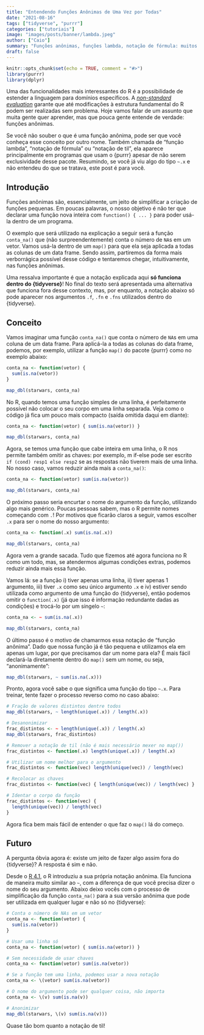 ```yaml
---
title: "Entendendo Funções Anônimas de Uma Vez por Todas"
date: "2021-08-16"
tags: ["tidyverse", "purrr"]
categories: ["tutoriais"]
image: "images/posts/banner/lambda.jpeg"
author: ["Caio"]
summary: "Funções anônimas, funções lambda, notação de fórmula: muitos nomes para uma coisa que pouca gente entende"
draft: false
---
```


```r
knitr::opts_chunk$set(echo = TRUE, comment = "#>")
library(purrr)
library(dplyr)
```

Uma das funcionalidades mais interessantes do R é a possibilidade de estender a
linguagem para domínios específicos. A
[_non-standard evaluation_](https://blog.curso-r.com/posts/2021-07-27-rlang-para-filhotes/)
garante que até modificações à estrutura fundamental do R podem ser realizadas
sem problema. Hoje vamos falar de um assunto que muita gente quer aprender,
mas que pouca gente entende de verdade: funções anônimas.

Se você não souber o que é uma função anônima, pode ser que você conheça esse
conceito por outro nome. Também chamada de "função lambda", "notação de fórmula"
ou "notação de til", ela aparece principalmente em programas que usam o {purrr}
apesar de não serem exclusividade desse pacote. Resumindo, se você já viu algo
do tipo `~.x` e não entendeu do que se tratava, este post é para você.

## Introdução

Funções anônimas são, essencialmente, um jeito de simplificar a criação de
funções pequenas. Em poucas palavras, o nosso objetivo é não ter que declarar
uma função nova inteira com `function() { ... }` para poder usá-la dentro de
um programa.

O exemplo que será utilizado na explicação a seguir será a função `conta_na()`
que (não surpreendentemente) conta o número de `NA`s em um vetor. Vamos usá-la
dentro de um `map()` para que ela seja aplicada a todas as colunas de um data
frame. Sendo assim, partiremos da forma mais verborrágica possível desse código
e tentaremos chegar, intuitivamente, nas funções anônimas.

Uma ressalva importante é que a notação explicada aqui **só funciona dentro do
{tidyverse}**! No final do texto será apresentada uma alternativa que funciona
fora desse contexto, mas, por enquanto, a notação abaixo só pode aparecer nos
argumentos `.f`, `.fn` e `.fns` utilizados dentro do {tidyverse}.

## Conceito

Vamos imaginar uma função `conta_na()` que conta o número de `NA`s em uma coluna
de um data frame. Para aplicá-la a todas as colunas do data frame, podemos, por
exemplo, utilizar a função `map()` do pacote {purrr} como no exemplo abaixo:

```r
conta_na <- function(vetor) {
  sum(is.na(vetor))
}

map_dbl(starwars, conta_na)
```

No R, quando temos uma função simples de uma linha, é perfeitamente possível
não colocar o seu corpo em uma linha separada. Veja como o código já fica um
pouco mais compacto (saída omitida daqui em diante):

```r
conta_na <- function(vetor) { sum(is.na(vetor)) }

map_dbl(starwars, conta_na)
```

Agora, se temos uma função que cabe inteira em uma linha, o R nos permite também
omitir as chaves: por exemplo, m if-else pode ser escrito
`if (cond) resp1 else resp2` se as respostas não tiverem mais de uma linha. No
nosso caso, vamos reduzir ainda mais a `conta_na()`:

```r
conta_na <- function(vetor) sum(is.na(vetor))

map_dbl(starwars, conta_na)
```

O próximo passo seria encurtar o nome do argumento da função, utilizando algo
mais genérico. Poucas pessoas sabem, mas o R permite nomes começando com `.`!
Por motivos que ficarão claros a seguir, vamos escolher `.x` para ser o nome do
nosso argumento:

```r
conta_na <- function(.x) sum(is.na(.x))

map_dbl(starwars, conta_na)
```

Agora vem a grande sacada. Tudo que fizemos até agora funciona no R como um
todo, mas, se atendermos algumas condições extras, podemos reduzir ainda mais
essa função.

Vamos lá: se a função i) tiver apenas uma linha, ii) tiver apenas 1 argumento,
iii) tiver `.x` como seu único argumento `.x` e iv) estiver sendo utilizada como
argumento de uma função do {tidyverse}, então podemos omitir o `function(.x)`
(já que isso é informação redundante dadas as condições) e trocá-lo por um
singelo `~`:

```r
conta_na <- ~ sum(is.na(.x))

map_dbl(starwars, conta_na)
```

O último passo é o motivo de chamarmos essa notação de "função anônima". Dado
que nossa função já é tão pequena e utilizamos ela em apenas um lugar, por que
precisamos dar um nome para ela? É mais fácil declará-la diretamente dentro do
`map()` sem um nome, ou seja, "anonimamente":

```r
map_dbl(starwars, ~ sum(is.na(.x)))
```

Pronto, agora você sabe o que significa uma função do tipo `~.x`. Para treinar,
tente fazer o processo reverso como no caso abaixo:

```r
# Fração de valores distintos dentre todos
map_dbl(starwars, ~ length(unique(.x)) / length(.x))

# Desanonimizar
frac_distintos <- ~ length(unique(.x)) / length(.x)
map_dbl(starwars, frac_distintos)

# Remover a notação de til (não é mais necessário mexer no map())
frac_distintos <- function(.x) length(unique(.x)) / length(.x)

# Utilizar um nome melhor para o argumento
frac_distintos <- function(vec) length(unique(vec)) / length(vec)

# Recolocar as chaves
frac_distintos <- function(vec) { length(unique(vec)) / length(vec) }

# Identar o corpo da função
frac_distintos <- function(vec) {
  length(unique(vec)) / length(vec)
}
```

Agora fica bem mais fácil de entender o que faz o `map()` lá do começo.

## Futuro

A pergunta óbvia agora é: existe um jeito de fazer algo assim fora do
{tidyverse}? A resposta é sim e não.

Desde o
[R 4.1](https://blog.curso-r.com/posts/2021-05-06-o-novo-pipe-esta-chegando/),
o R introduziu a sua própria notação anônima. Ela funciona de maneira muito
similar ao `~`, com a diferença de que você precisa dizer o nome do seu
argumento. Abaixo deixo vocês com o processo de simplificação da função
`conta_na()` para a sua versão anônima que pode ser utilizada em qualquer
lugar e não só no {tidyverse}:

```r
# Conta o número de NAs em um vetor
conta_na <- function(vetor) {
  sum(is.na(vetor))
}

# Usar uma linha só
conta_na <- function(vetor) { sum(is.na(vetor)) }

# Sem necessidade de usar chaves
conta_na <- function(vetor) sum(is.na(vetor))

# Se a função tem uma linha, podemos usar a nova notação
conta_na <- \(vetor) sum(is.na(vetor))

# O nome do argumento pode ser qualquer coisa, não importa
conta_na <- \(v) sum(is.na(v))

# Anonimizar
map_dbl(starwars, \(v) sum(is.na(v)))
```

Quase tão bom quanto a notação de til!
